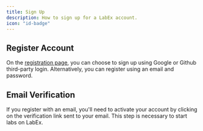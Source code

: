 ```yaml
---
title: Sign Up
description: How to sign up for a LabEx account.
icon: "id-badge"
---
```


## Register Account

On the [registration page](https://labex.io/register), you can choose to sign up using Google or Github third-party login. Alternatively, you can register using an email and password.

## Email Verification

If you register with an email, you'll need to activate your account by clicking on the verification link sent to your email. This step is necessary to start labs on LabEx.
